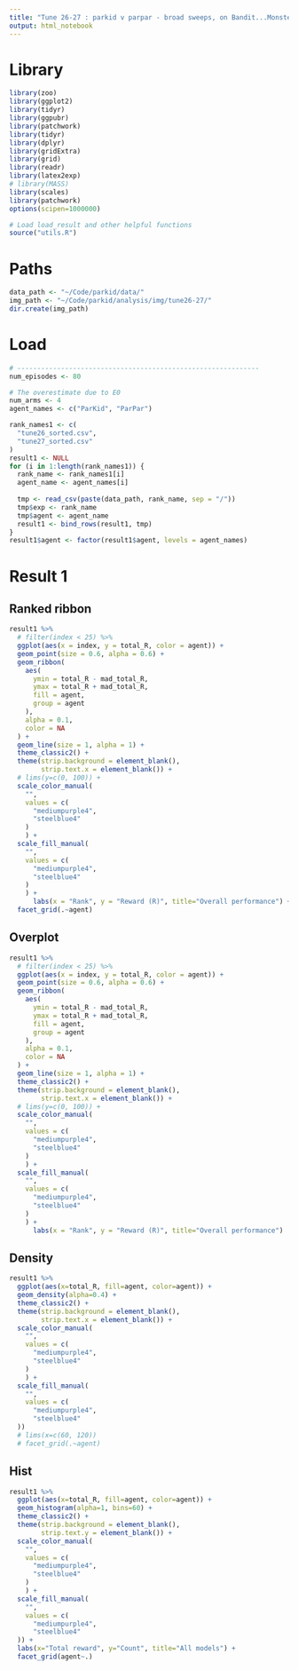 ```yaml
---
title: "Tune 26-27 : parkid v parpar - broad sweeps, on Bandit...Monster4"
output: html_notebook
---
```


# Library
```r
library(zoo)
library(ggplot2)
library(tidyr)
library(ggpubr)
library(patchwork)
library(tidyr)
library(dplyr)
library(gridExtra)
library(grid)
library(readr)
library(latex2exp)
# library(MASS) 
library(scales)
library(patchwork)
options(scipen=1000000)

# Load load_result and other helpful functions
source("utils.R")
```

# Paths
```r
data_path <- "~/Code/parkid/data/"
img_path <- "~/Code/parkid/analysis/img/tune26-27/"
dir.create(img_path)
```

# Load
```r
# -------------------------------------------------------------
num_episodes <- 80

# The overestimate due to E0
num_arms <- 4
agent_names <- c("ParKid", "ParPar")

rank_names1 <- c(
  "tune26_sorted.csv",
  "tune27_sorted.csv"
)
result1 <- NULL
for (i in 1:length(rank_names1)) {
  rank_name <- rank_names1[i]
  agent_name <- agent_names[i]
  
  tmp <- read_csv(paste(data_path, rank_name, sep = "/"))
  tmp$exp <- rank_name
  tmp$agent <- agent_name
  result1 <- bind_rows(result1, tmp)
}
result1$agent <- factor(result1$agent, levels = agent_names)
```

# Result 1
## Ranked ribbon
```r
result1 %>%
  # filter(index < 25) %>%
  ggplot(aes(x = index, y = total_R, color = agent)) +
  geom_point(size = 0.6, alpha = 0.6) +
  geom_ribbon(
    aes(
      ymin = total_R - mad_total_R,
      ymax = total_R + mad_total_R,
      fill = agent,
      group = agent
    ),
    alpha = 0.1,
    color = NA
  ) +
  geom_line(size = 1, alpha = 1) +
  theme_classic2() +
  theme(strip.background = element_blank(),
        strip.text.x = element_blank()) +
  # lims(y=c(0, 100)) +
  scale_color_manual(
    "",
    values = c(
      "mediumpurple4",
      "steelblue4"
    )
    ) +
  scale_fill_manual(
    "",
    values = c(
      "mediumpurple4",
      "steelblue4"
    )
    ) +
      labs(x = "Rank", y = "Reward (R)", title="Overall performance") +
  facet_grid(.~agent)
```

## Overplot
```r
result1 %>%
  # filter(index < 25) %>%
  ggplot(aes(x = index, y = total_R, color = agent)) +
  geom_point(size = 0.6, alpha = 0.6) +
  geom_ribbon(
    aes(
      ymin = total_R - mad_total_R,
      ymax = total_R + mad_total_R,
      fill = agent,
      group = agent
    ),
    alpha = 0.1,
    color = NA
  ) +
  geom_line(size = 1, alpha = 1) +
  theme_classic2() +
  theme(strip.background = element_blank(),
        strip.text.x = element_blank()) +
  # lims(y=c(0, 100)) +
  scale_color_manual(
    "",
    values = c(
      "mediumpurple4",
      "steelblue4"
    )
    ) +
  scale_fill_manual(
    "",
    values = c(
      "mediumpurple4",
      "steelblue4"
    )
    ) +
      labs(x = "Rank", y = "Reward (R)", title="Overall performance") 

```

## Density
```r
result1 %>%
  ggplot(aes(x=total_R, fill=agent, color=agent)) +
  geom_density(alpha=0.4) +
  theme_classic2() +
  theme(strip.background = element_blank(),
        strip.text.x = element_blank()) +
  scale_color_manual(
    "",
    values = c(
      "mediumpurple4",
      "steelblue4"
    )
    ) +
  scale_fill_manual(
    "",
    values = c(
      "mediumpurple4",
      "steelblue4"
  )) 
  # lims(x=c(60, 120)) 
  # facet_grid(.~agent)
```

## Hist
```r
result1 %>%
  ggplot(aes(x=total_R, fill=agent, color=agent)) +
  geom_histogram(alpha=1, bins=60) +
  theme_classic2() +
  theme(strip.background = element_blank(),
        strip.text.y = element_blank()) +
  scale_color_manual(
    "",
    values = c(
      "mediumpurple4",
      "steelblue4"
    )
    ) +
  scale_fill_manual(
    "",
    values = c(
      "mediumpurple4",
      "steelblue4"
  )) +
  labs(x="Total reward", y="Count", title="All models") +
  facet_grid(agent~.)
```

